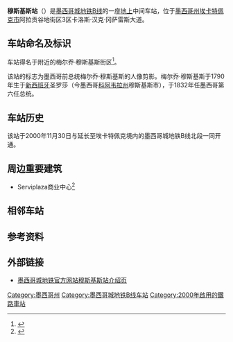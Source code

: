{{Infobox station
| name = 穆斯基斯站
| image = Metro Muzquiz 01.jpg
| caption = 穆斯基斯站外部标识
| address = 阿拉贡谷地街区3区卡洛斯·汉克·冈萨雷斯大道
| borough = [[墨西哥州|墨西哥州]][[埃卡提佩|埃卡特佩克市]]
| country = {{MEX}}
| coordinates = {{Coord|19.501362|-99.042115|source:GoogleMaps|display=inline,title}}
| operator = 墨西哥城公共交通运营中心
| lines = [[File:MetroDF_Línea_B.svg|16px]][[墨西哥城地铁B线|墨西哥城地铁B线]]
| distance = 
| platform = 1座
| tracks = 2条
| connections = 埃卡特佩克市政交通
| structure = 地上车站
| status = 运营中
| opened = 2000年11月30日
| eng_name = Múzquiz
| exits = 2个
}}
'''穆斯基斯站'''（{{Lang-es|Múzquiz}}）是[[墨西哥城地鐵B線|墨西哥城地铁B线]]的一座[[地面車站|地上]]中间车站，位于[[墨西哥州|墨西哥州]][[埃卡提佩|埃卡特佩克市]]阿拉贡谷地街区3区卡洛斯·汉克·冈萨雷斯大道。

== 车站命名及标识 ==

车站得名于附近的梅尔乔·穆斯基斯街区<ref>{{Cite web|title=Múzquiz|url=https://www.metro.cdmx.gob.mx/la-red/linea-b/muzquiz|accessdate=2020-01-29|author=Metro CDMX|date=|format=|publisher=|language=西班牙语|archive-date=2021-02-25|archive-url=https://web.archive.org/web/20210225052746/https://metro.cdmx.gob.mx/la-red/linea-b/muzquiz|dead-url=no}}</ref>。

该站的标志为墨西哥前总统梅尔乔·穆斯基斯的人像剪影。梅尔乔·穆斯基斯于1790年生于[[新西班牙總督轄區|新西班牙]]圣罗莎（今墨西哥[[科阿韋拉州|科阿韦拉州]]穆斯基斯市），于1832年任墨西哥第六任总统。

== 车站历史 ==
该站于2000年11月30日与延长至埃卡特佩克境内的墨西哥城地铁B线北段一同开通。

== 周边重要建筑 ==

* Serviplaza商业中心<ref>{{Cite web|title=Serviplaza Aragón|url=https://serviplazas.com.mx/ubicaciones/aragon/|accessdate=2020-01-29|author=|date=|format=|publisher=|language=西班牙语|archive-date=2021-02-09|archive-url=https://web.archive.org/web/20210209161800/https://serviplazas.com.mx/ubicaciones/aragon/|dead-url=no}}</ref>

== 相邻车站 ==
{{start rail box|[[File:Mexico_City_Metro.svg|16px]][[墨西哥城地铁|墨西哥城地铁]]}}
{{s-inop|[[埃卡特佩克站|埃卡特佩克站]]|[[阿兹特克城站|阿兹特克城站]]方向}}
{{s-line|[[File:MetroDF_Línea_B.svg|16px]][[墨西哥城地铁B线|墨西哥城地铁B线]]}}
{{s-inop|[[雷梅迪奥斯河站|雷梅迪奥斯河站]]|[[美景站|美景站]]方向}}
{{end box}}

== 参考资料 ==
<references />

== 外部链接 ==
* [https://www.metro.cdmx.gob.mx/la-red/linea-b/muzquiz 墨西哥城地铁官方网站穆斯基斯站介绍页] {{Wayback|url=https://www.metro.cdmx.gob.mx/la-red/linea-b/muzquiz |date=20210225052746 }}

{{墨西哥城地鐵B線}}
[[Category:墨西哥州|Category:墨西哥州]]
[[Category:墨西哥城地铁B线车站|Category:墨西哥城地铁B线车站]]
[[Category:2000年啟用的鐵路車站|Category:2000年啟用的鐵路車站]]